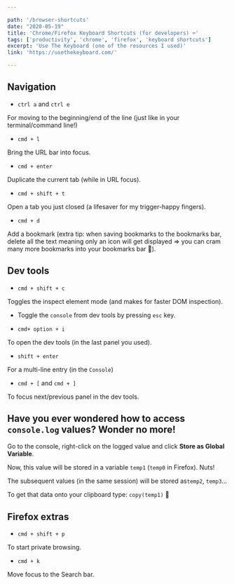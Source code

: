 ```yaml
---

path: '/browser-shortcuts'
date: "2020-05-19"
title: 'Chrome/Firefox Keyboard Shortcuts (for developers) ⌨️'
tags: ['productivity', 'chrome', 'firefox', 'keyboard shortcuts']
excerpt: 'Use The Keyboard (one of the resources I used)'
link: 'https://usethekeyboard.com/'

---
```


## Navigation

* `ctrl a` and `ctrl e`

For moving to the beginning/end of the line (just like in your terminal/command line!)

* `cmd + l`

Bring the URL bar into focus.

* `cmd + enter`

Duplicate the current tab (while in URL focus).

* `cmd + shift + t`

Open a tab you just closed (a lifesaver for my trigger-happy fingers).

* `cmd + d`

Add a bookmark (extra tip: when saving bookmarks to the bookmarks bar, delete all the text meaning only an icon will get displayed => you can cram many more bookmarks into your bookmarks bar 💪).

## Dev tools

 * `cmd + shift + c`

Toggles the inspect element mode (and makes for faster DOM inspection).

* Toggle the `console` from dev tools by pressing `esc` key.

* `cmd+ option + i`

To open the dev tools (in the last panel you used).

* `shift + enter`

For a multi-line entry (in the `Console`)

* `cmd + [` and `cmd + ]`

To focus next/previous panel in the dev tools.

## Have you ever wondered how to access `console.log` values? Wonder no more!

Go to the console, right-click on the logged value and click **Store as Global Variable**.

Now, this value will be stored in a variable `temp1` (`temp0` in Firefox). Nuts!

The subsequent values (in the same session) will be stored as`temp2`, `temp3`...

To get that data onto your clipboard type: `copy(temp1)` 🤯

## Firefox extras

* `cmd + shift + p`

To start private browsing.

* `cmd + k`

Move focus to the Search bar.

